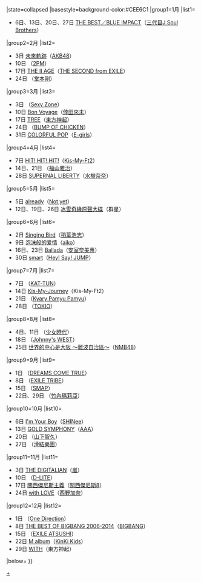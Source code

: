 {{Navbox
|bodyclass=hlist

|name=Oricon專輯週榜冠軍 (2014年)
|title=[[Oricon公信榜|Oricon]][[2014年Oricon專輯週榜冠軍作品列表|專輯週榜冠軍作品及獲得者]]{{#if:{{{1|}}}|（{{{1|}}}）|}}
|state=<includeonly>collapsed</includeonly>
|basestyle=background-color:#CEE6C1
|group1=1月
|list1=
*6日、13日、20日、27日 [[THE BEST / BLUE IMPACT|THE BEST／BLUE IMPACT]]（[[J Soul Brothers|三代目J Soul Brothers]]）
|group2=2月
|list2=
*3日 [[未來軌跡]]（[[AKB48]]）
*10日 {{link-en|GENESIS OF 2PM|Genesis of 2PM}}（[[2PM]]）
*17日 [[THE II AGE]]（[[THE SECOND from EXILE]]）
*24日 {{link-ja|shamanippon -色顏的命生-|shamanippon -ロイノチノイ}}（[[堂本剛]]）
|group3=3月
|list3=
*3日 {{link-ja|Sexy Second|Sexy Second}}（[[Sexy Zone]]）
*10日 [[Bon Voyage (倖田來未專輯)|Bon Voyage]]（[[倖田來未]]）
*17日 [[TREE (東方神起專輯)|TREE]]（[[東方神起]]）
*24日 {{link-ja|RAY (BUMP OF CHICKEN專輯)|RAY (BUMP OF CHICKENのアルバム)|RAY}}（[[BUMP OF CHICKEN]]）
*31日 [[COLORFUL POP]]（[[E-girls]]）
|group4=4月
|list4=
*7日 [[HIT! HIT! HIT!]]（[[Kis-My-Ft2]]）
*14日、21日 {{link-ja|HUMAN|HUMAN (福山雅治のアルバム)}}（[[福山雅治]]）
*28日 [[SUPERNAL LIBERTY]]（[[水樹奈奈]]）
|group5=5月
|list5=
*5日 [[already]]（[[Not yet]]）
*12日、19日、26日 [[冰雪奇緣 (原聲帶)|冰雪奇緣原聲大碟]]（群星）
|group6=6月
|list6=
*2日 [[Singing Bird]]（[[稻葉浩志]]）
*9日 [[泡沫般的爱情]]（[[aiko]]）
*16日、23日 [[Ballada]]（[[安室奈美惠]]）
*30日 [[smart (Hey! Say! JUMP專輯)|smart]]（[[Hey! Say! JUMP]]）
|group7=7月
|list7=
*7日 {{link-ja|come Here|come Here}}（[[KAT-TUN]]）
*14日 [[Kis-My-Journey]]（Kis-My-Ft2）
*21日 {{link-ja|Pika Pika Fantajin|ピカピカふぁんたじん}}（[[凯莉葩缪葩缪|Kyary Pamyu Pamyu]]）
*28日 {{link-ja|HEART|HEART (TOKIOのアルバム)}}（[[TOKIO]]）
|group8=8月
|list8=
*4日、11日 {{link-ja|THE BEST|THE BEST (少女時代のアルバム)}}（[[少女時代]]）
*18日 {{link-ja|go WEST 準備 砰!|go WEST よーいドン!}}（[[Johnny's WEST]]）
*25日 [[世界的中心是大阪 ～難波自治區～]]（[[NMB48]]）
|group9=9月
|list9=
*1日 {{link-ja|ATTACK25|ATTACK25}}（[[DREAMS COME TRUE]]）
*8日 {{link-ja|EXILE TRIBE REVOLUTION|EXILE TRIBE REVOLUTION}}（[[EXILE TRIBE]]）
*15日 {{link-ja|Mr.S|Mr.S}}（[[SMAP]]）
*22日、29日 {{link-ja|TRAD|TRAD}}（[[竹內瑪莉亞]]）
|group10=10月
|list10=
*6日 [[I'm Your Boy]]（[[SHINee]]）
*13日 [[GOLD SYMPHONY]]（[[AAA (音樂團體)|AAA]]）
*20日 {{link-ja|YOU (山下智久專輯)|YOU (山下智久のアルバム)|YOU}}（[[山下智久]]）
*27日 {{link-en|.5: The Gray Chapter|.5: The Gray Chapter}}（[[滑結樂團]]）
|group11=11月
|list11=
*3日 [[THE DIGITALIAN]]（[[嵐]]）
*10日 {{link-ko|D-LITE (姜大聲迷你專輯)|디라이토 (대성의 음반)|D-LITE}}（[[姜大聲|D-LITE]]）
*17日 [[關西傑尼斯主義]]（[[關西傑尼斯8]]）
*24日 [[with LOVE]]（[[西野加奈]]）
|group12=12月
|list12=
*1日 {{link-en|Four (One Direction專輯)|Four (One Direction album)|Four}}（[[One Direction]]）
*8日 [[THE BEST OF BIGBANG 2006-2014]]（[[BIGBANG]]）
*15日 {{link-ja|Love Ballade|Love Ballade}}（[[ATSUSHI|EXILE ATSUSHI]]）
*22日 [[M album]]（[[KinKi Kids]]）
*29日 [[WITH (東方神起專輯)|WITH]]（東方神起）
|below={{Oricon專輯週榜冠軍/年份別模板}}
}}
<noinclude>
[[Category:2014年Oricon專輯週榜冠軍作品|+]]
</noinclude>